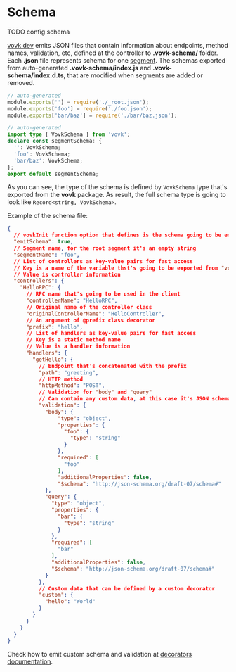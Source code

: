 # Schema

TODO config schema

[vovk dev](/cli/vovk-dev) emits JSON files that contain information about endpoints, method names, validation, etc, defined at the controller to **.vovk-schema/** folder. Each **.json** file represents schema for one [segment](/segment). The schemas exported from auto-generated **.vovk-schema/index.js** and **.vovk-schema/index.d.ts**, that are modified when segments are added or removed. 

```js filename=".vovk-schema/index.js"
// auto-generated
module.exports[''] = require('./_root.json');
module.exports['foo'] = require('./foo.json');
module.exports['bar/baz'] = require('./bar/baz.json');
```

```ts filename=".vovk-schema/index.d.ts"
// auto-generated
import type { VovkSchema } from 'vovk';
declare const segmentSchema: {
  '': VovkSchema;
  'foo': VovkSchema;
  'bar/baz': VovkSchema;
};
export default segmentSchema;
```

As you can see, the type of the schema is defined by `VovkSchema` type that's exported from the **vovk** package. As result, the full schema type is going to look like `Record<string, VovkSchema>`.

Example of the schema file:

```json filename=".vovk-schema/foo.json"
{
  // vovkInit function option that defines is the schema going to be emitted for this segment
  "emitSchema": true,
  // Segment name, for the root segment it's an empty string
  "segmentName": "foo",
  // List of controllers as key-value pairs for fast access
  // Key is a name of the variable thst's going to be exported from "vovk-client"
  // Value is controller information
  "controllers": {
    "HelloRPC": {
      // RPC name that's going to be used in the client
      "controllerName": "HelloRPC",
      // Original name of the controller class
      "originalControllerName": "HelloController",
      // An argument of @prefix class decorator
      "prefix": "hello",
      // List of handlers as key-value pairs for fast access
      // Key is a static method name
      // Value is a handler information
      "handlers": {
        "getHello": {
          // Endpoint that's concatenated with the prefix
          "path": "greeting",
          // HTTP method
          "httpMethod": "POST",
          // Validation for "body" and "query"
          // Can contain any custom data, at this case it's JSON schema emitted by "vovk-zod"
          "validation": {
            "body": {
                "type": "object",
                "properties": {
                  "foo": {
                    "type": "string"
                  }
                },
                "required": [
                  "foo"
                ],
                "additionalProperties": false,
                "$schema": "http://json-schema.org/draft-07/schema#"
            },
            "query": {
              "type": "object",
              "properties": {
                "bar": {
                  "type": "string"
                }
              },
              "required": [
                "bar"
              ],
              "additionalProperties": false,
              "$schema": "http://json-schema.org/draft-07/schema#"
            }
          },
          // Custom data that can be defined by a custom decorator
          "custom": {
            "hello": "World"
          }
        }
      }
    }
  }
}
```

Check how to emit custom schema and validation at [decorators documentation](/controller/decorator).